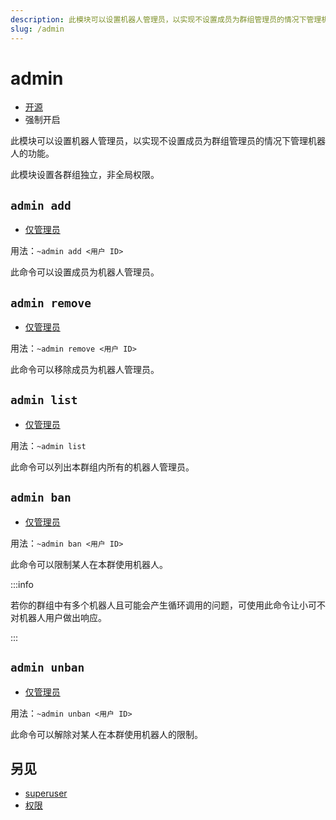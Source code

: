 ```yaml
---
description: 此模块可以设置机器人管理员，以实现不设置成员为群组管理员的情况下管理机器人的功能
slug: /admin
---
```


# admin

-   [开源](help/faq#为什么有些模块没有开源)
-   强制开启

此模块可以设置机器人管理员，以实现不设置成员为群组管理员的情况下管理机器人的功能。

此模块设置各群组独立，非全局权限。

## `admin add`

-   [仅管理员](/docs/permissions)

用法：`~admin add <用户 ID>`

此命令可以设置成员为机器人管理员。

## `admin remove`

-   [仅管理员](/docs/permissions)

用法：`~admin remove <用户 ID>`

此命令可以移除成员为机器人管理员。

## `admin list`

-   [仅管理员](permissions)

用法：`~admin list`

此命令可以列出本群组内所有的机器人管理员。

## `admin ban`

-   [仅管理员](permissions)

用法：`~admin ban <用户 ID>`

此命令可以限制某人在本群使用机器人。

:::info

若你的群组中有多个机器人且可能会产生循环调用的问题，可使用此命令让小可不对机器人用户做出响应。

:::

## `admin unban`

-   [仅管理员](permissions)

用法：`~admin unban <用户 ID>`

此命令可以解除对某人在本群使用机器人的限制。

## 另见

-   [superuser](superuser)
-   [权限](permissions)
